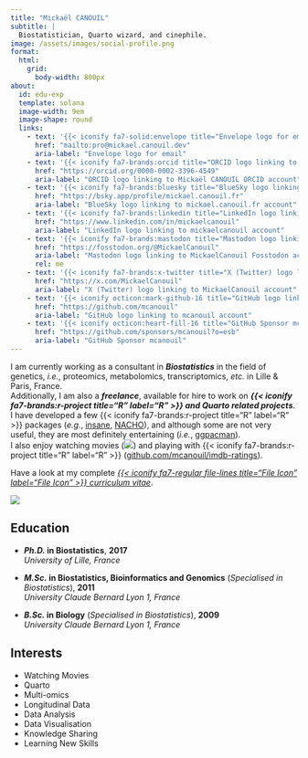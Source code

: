 ```yaml
---
title: "Mickaël CANOUIL"
subtitle: |
  Biostatistician, Quarto wizard, and cinephile.
image: /assets/images/social-profile.png
format:
  html:
    grid:
      body-width: 800px
about:
  id: edu-exp
  template: solana
  image-width: 9em
  image-shape: round
  links:
    - text: '{{< iconify fa7-solid:envelope title="Envelope logo for email" label="Envelope logo for email" >}}'
      href: "mailto:pro@mickael.canouil.dev"
      aria-label: "Envelope logo for email"
    - text: '{{< iconify fa7-brands:orcid title="ORCID logo linking to Mickaël CANOUIL ORCID account" label="ORCID logo linking to Mickaël CANOUIL ORCID account" >}}'
      href: "https://orcid.org/0000-0002-3396-4549"
      aria-label: "ORCID logo linking to Mickaël CANOUIL ORCID account"
    - text: '{{< iconify fa7-brands:bluesky title="BlueSky logo linking to mickael.canouil.fr account" label="BlueSky logo linking to mickael.canouil.fr account" >}}'
      href: "https://bsky.app/profile/mickael.canouil.fr"
      aria-label: "BlueSky logo linking to mickael.canouil.fr account"
    - text: '{{< iconify fa7-brands:linkedin title="LinkedIn logo linking to mickaelcanouil account" label="LinkedIn logo linking to mickaelcanouil account" >}}'
      href: "https://www.linkedin.com/in/mickaelcanouil"
      aria-label: "LinkedIn logo linking to mickaelcanouil account"
    - text: '{{< iconify fa7-brands:mastodon title="Mastodon logo linking to MickaelCanouil Fosstodon account" label="Mastodon logo linking to MickaelCanouil Fosstodon account" >}}'
      href: "https://fosstodon.org/@MickaelCanouil"
      aria-label: "Mastodon logo linking to MickaelCanouil Fosstodon account"
      rel: me
    - text: '{{< iconify fa7-brands:x-twitter title="X (Twitter) logo linking to MickaelCanouil account" label="X (Twitter) logo linking to MickaelCanouil account" >}}'
      href: "https://x.com/MickaelCanouil"
      aria-label: "X (Twitter) logo linking to MickaelCanouil account"
    - text: '{{< iconify octicon:mark-github-16 title="GitHub logo linking to mcanouil account" label="GitHub logo linking to mcanouil account" >}}'
      href: "https://github.com/mcanouil"
      aria-label: "GitHub logo linking to mcanouil account"
    - text: '{{< iconify octicon:heart-fill-16 title="GitHub Sponsor mcanouil" label="GitHub Sponsor mcanouil" >}} Sponsor'
      href: "https://github.com/sponsors/mcanouil?o=esb"
      aria-label: "GitHub Sponsor mcanouil"
---
```


:::: {#edu-exp}
:::

I am currently working as a consultant in __*Biostatistics*__ in the field of genetics, *i.e.*, proteomics, metabolomics, transcriptomics, *etc.* in Lille & Paris, France.  
Additionally, I am also a __*freelance*__, available for hire to work on __*{{< iconify fa7-brands:r-project title="R" label="R" >}} and Quarto related projects*__.  
I have developed a few {{< iconify fa7-brands:r-project title="R" label="R" >}}&nbsp;packages (_e.g._,&nbsp;[insane](https://github.com/mcanouil/insane), [NACHO](https://github.com/mcanouil/NACHO)), and although some are not very useful, they are most definitely entertaining (_i.e._,&nbsp;[ggpacman](https://github.com/mcanouil/ggpacman)).  
I also enjoy watching movies (![](https://raw.githubusercontent.com/mcanouil/imdb-ratings/main/media/imdb.svg){fig-alt="Movies seen count"}) and playing with {{< iconify fa7-brands:r-project title="R" label="R" >}} ([github.com/mcanouil/imdb-ratings](https://github.com/mcanouil/imdb-ratings)).

Have a look at my complete [_{{< iconify fa7-regular file-lines title="File Icon" label="File Icon" >}} curriculum vitae_](https://m.canouil.dev/curriculum-vitae/).

![](https://raw.githubusercontent.com/mcanouil/imdb-ratings/main/media/streak.svg){fig-alt="Movies seen in a movie theatre year streak"}

:::: {.grid}

:::: {.g-col-12 .g-col-md-8 style="text-align: left;"}

## Education

- **_Ph.D._ in Biostatistics**, **2017**  
  *University of Lille, France*

- **_M.Sc._ in Biostatistics, Bioinformatics and Genomics** (*Specialised in Biostatistics*), **2011**  
  *University Claude Bernard Lyon 1, France*

- **_B.Sc._ in Biology** (*Specialised in Biostatistics*), **2009**  
  *University Claude Bernard Lyon 1, France*

:::

:::: {.g-col-12 .g-col-md-4 style="text-align: left;"}

## Interests

- Watching Movies
- Quarto
- Multi-omics
- Longitudinal Data
- Data Analysis
- Data Visualisation
- Knowledge Sharing
- Learning New Skills

:::

:::

